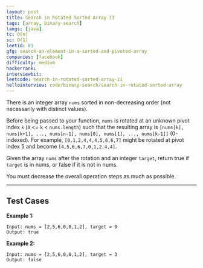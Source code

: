 ```yaml
---
layout: post
title: Search in Rotated Sorted Array II
tags: [array, binary-search]
langs: [java]
tc: O(n)
sc: O(1)
leetid: 81
gfg: search-an-element-in-a-sorted-and-pivoted-array
companies: [facebook]
difficulty: medium
hackerrank: 
interviewbit: 
leetcode: search-in-rotated-sorted-array-ii
hellointerview: code/binary-search/search-in-rotated-sorted-array
---
```


There is an integer array `nums` sorted in non-decreasing order (not necessarily with distinct values).

Before being passed to your function, 
`nums` is rotated at an unknown pivot index `k` (`0` &lt;= `k` &lt; `nums.length`) 
such that the resulting array is `[nums[k], nums[k+1], ..., nums[n-1], nums[0], nums[1], ..., nums[k-1]]` (0-indexed). 
For example, `[0,1,2,4,4,4,5,6,6,7]` might be rotated at pivot index 5 and become `[4,5,6,6,7,0,1,2,4,4]`.

Given the array `nums` after the rotation and an integer `target`, return true if `target` is in nums, or false if it is not in nums.

You must decrease the overall operation steps as much as possible.

---

## Test Cases

**Example 1:** 
```
Input: nums = [2,5,6,0,0,1,2], target = 0
Output: true
```

**Example 2:** 
```
Input: nums = [2,5,6,0,0,1,2], target = 3
Output: false
```